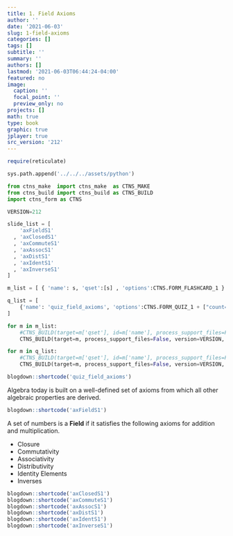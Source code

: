 ```yaml
---
title: 1. Field Axioms
author: ''
date: '2021-06-03'
slug: 1-field-axioms
categories: []
tags: []
subtitle: ''
summary: ''
authors: []
lastmod: '2021-06-03T06:44:24-04:00'
featured: no
image:
  caption: ''
  focal_point: ''
  preview_only: no
projects: []
math: true
type: book
graphic: true
jplayer: true
src_version: '212'
---
```

```r
require(reticulate)
```

```python
sys.path.append('../../../assets/python')

from ctns_make  import ctns_make  as CTNS_MAKE
from ctns_build import ctns_build as CTNS_BUILD
import ctns_form as CTNS

VERSION=212
```

```python
slide_list = [
    'axFieldS1'
  , 'axClosedS1'
  , 'axCommuteS1'
  , 'axAssocS1'
  , 'axDistS1'
  , 'axIdentS1'
  , 'axInverseS1'
]

m_list = [ { 'name': s, 'qset':[s] , 'options':CTNS.FORM_FLASHCARD_1 } for s in slide_list ]

q_list = [
    {'name': 'quiz_field_axioms', 'options':CTNS.FORM_QUIZ_1 + ["count=7"], 'qset': slide_list}
]
```

```python
for m in m_list:
    #CTNS_BUILD(target=m['qset'], id=m['name'], process_support_files=False, version=VERSION, write_image=False, image_target=m['name'], opt_ctns = m['options'], encrypt=False)
    CTNS_BUILD(target=m, process_support_files=False, version=VERSION, write_image=True, encrypt=False)
```

```python
for m in q_list:
    #CTNS_BUILD(target=m['qset'], id=m['name'], process_support_files=False, version=VERSION, write_image=False, image_target=m['name'], opt_ctns = m['options'], encrypt=False)
    CTNS_BUILD(target=m, process_support_files=False, version=VERSION, write_image=False, encrypt=False)
```

```r
blogdown::shortcode('quiz_field_axioms')
```

Algebra today is built on a well-defined set of axioms from which all other algebraic properties are derived.

```r
blogdown::shortcode('axFieldS1')
```

A set of numbers is a **Field** if it satisfies the following axioms for addition and multiplication.

- Closure
- Commutativity
- Associativity
- Distributivity
- Identity Elements
- Inverses

```r
blogdown::shortcode('axClosedS1')
blogdown::shortcode('axCommuteS1')
blogdown::shortcode('axAssocS1')
blogdown::shortcode('axDistS1')
blogdown::shortcode('axIdentS1')
blogdown::shortcode('axInverseS1')
```
